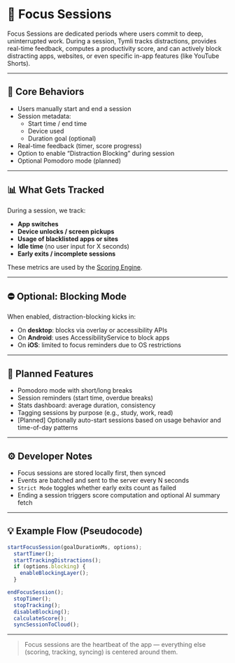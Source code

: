 # 🎯 Focus Sessions

Focus Sessions are dedicated periods where users commit to deep, uninterrupted work. During a session, Tymli tracks distractions, provides real-time feedback, computes a productivity score, and can actively block distracting apps, websites, or even specific in-app features (like YouTube Shorts).

---

## 🔧 Core Behaviors

- Users manually start and end a session
- Session metadata:
  - Start time / end time
  - Device used
  - Duration goal (optional)
- Real-time feedback (timer, score progress)
- Option to enable “Distraction Blocking” during session
- Optional Pomodoro mode (planned)

---

## 📊 What Gets Tracked

During a session, we track:

- **App switches**
- **Device unlocks / screen pickups**
- **Usage of blacklisted apps or sites**
- **Idle time** (no user input for X seconds)
- **Early exits / incomplete sessions**

These metrics are used by the [Scoring Engine](/scoring).

---

## ⛔ Optional: Blocking Mode

When enabled, distraction-blocking kicks in:

- On **desktop**: blocks via overlay or accessibility APIs
- On **Android**: uses AccessibilityService to block apps
- On **iOS**: limited to focus reminders due to OS restrictions

---

## 🧠 Planned Features

- Pomodoro mode with short/long breaks
- Session reminders (start time, overdue breaks)
- Stats dashboard: average duration, consistency
- Tagging sessions by purpose (e.g., study, work, read)
- [Planned] Optionally auto-start sessions based on usage behavior and time-of-day patterns

---

## ⚙️ Developer Notes

- Focus sessions are stored locally first, then synced
- Events are batched and sent to the server every N seconds
- `Strict Mode` toggles whether early exits count as failed
- Ending a session triggers score computation and optional AI summary fetch

---

## 💡 Example Flow (Pseudocode)

```ts
startFocusSession(goalDurationMs, options);
  startTimer();
  startTrackingDistractions();
  if (options.blocking) {
    enableBlockingLayer();
  }

endFocusSession();
  stopTimer();
  stopTracking();
  disableBlocking();
  calculateScore();
  syncSessionToCloud();
````

---

> Focus sessions are the heartbeat of the app — everything else (scoring, tracking, syncing) is centered around them.

